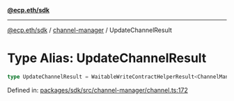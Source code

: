 [**@ecp.eth/sdk**](../../index.mdx)

***

[@ecp.eth/sdk](/sdk-reference/index.mdx) / [channel-manager](/sdk-reference/channel-manager/index.mdx) / UpdateChannelResult

# Type Alias: UpdateChannelResult

```ts
type UpdateChannelResult = WaitableWriteContractHelperResult<ChannelManagerABIType, "ChannelUpdated">;
```

Defined in: [packages/sdk/src/channel-manager/channel.ts:172](https://github.com/ecp-eth/comments-monorepo/blob/main/packages/sdk/src/channel-manager/channel.ts#L172)
